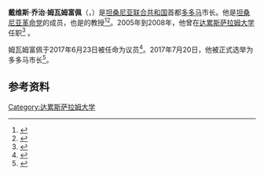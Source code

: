 {{Infobox Officeholder
|honorific-prefix = 
|name        = 戴维斯·G·姆瓦姆富佩
|native_name ={{lang|sw|Davis G. Mwamfupe}}
|image       = Mwamfupe.png
|office1 = 
[[多多马|多多马]]市长
|term_start1 = 2017年7月20日
|term_end1 = 
|successor1 = 
|birth_name  = 
|birth_date  = {{birth date and age|df=yes|1956|09|27}}
|birth_place = [[坦桑尼亚|坦桑尼亚]][[姆贝亚|姆贝亚]]
|death_date  = 
|death_place = 
|nationality = {{TZA}}
|party       = [[革命党_(坦桑尼亚)|革命党]]
|spouse      = 
|children    =
|alma_mater  = [[达累斯萨拉姆大学|达累斯萨拉姆大学]]（[[文学硕士|M.A.]]）<br>[[格拉斯哥大学|格拉斯哥大学]]（[[哲学博士|PhD]]）
}}
'''戴维斯·乔治·姆瓦姆富佩'''（{{lang-sw|Davis George Mwamfupe}}，{{bd|1956年|9月27日}}）是[[坦桑尼亚联合共和国|坦桑尼亚联合共和国]]首都[[多多马|多多马]]市长。他是[[革命党_(坦桑尼亚)|坦桑尼亚革命党]]的成员，也是{{le|多多马大学|University of Dodoma}}的教授<ref>{{Cite web | url=https://www.udom.ac.tz/ | title=The University of Dodoma | access-date=2020-07-09 | archive-date=2020-11-01 | archive-url=https://web.archive.org/web/20201101111959/https://www.udom.ac.tz/ | dead-url=no }}</ref><ref>{{Cite web | url=https://www.udom.ac.tz/wp-content/uploads/2017/08/Resolution-of-the-53rd-Council-Meeting-Held-on-28th-July-2017.pdf | title=The University of Dodoma | access-date=2020-07-09 | archive-date=2018-06-21 | archive-url=https://web.archive.org/web/20180621170748/https://www.udom.ac.tz/wp-content/uploads/2017/08/Resolution-of-the-53rd-Council-Meeting-Held-on-28th-July-2017.pdf | dead-url=no }}</ref>。2005年到2008年，他曾在[[达累斯萨拉姆大学|达累斯萨拉姆大学]]任职<ref>{{Cite web|url=http://www.africancapitalcities.org/DavisGeorgeMwamfupe%20.html|title=Davis George Mwamfupe|website=www.africancapitalcities.org|accessdate=2020-07-09|archive-url=https://web.archive.org/web/20180621170738/http://www.africancapitalcities.org/DavisGeorgeMwamfupe%20.html|archive-date=2018-06-21|dead-url=yes}}</ref> 。

姆瓦姆富佩于2017年6月23日被任命为议员<ref>{{Cite web|url=http://www.mwananchi.co.tz/habari/Profesa-UDOM-ateuliwa-kuwa-diwani/1597578-3986346-39s0e5z/index.html|title=Profesa UDOM ateuliwa kuwa diwani|website=mwananchi.co.tz|language=sw|date=2017-06-25|accessdate=2020-07-09|archive-date=2018-12-11|archive-url=https://web.archive.org/web/20181211115011/http://www.mwananchi.co.tz/habari/Profesa-UDOM-ateuliwa-kuwa-diwani/1597578-3986346-39s0e5z/index.html|dead-url=no}}</ref>。2017年7月20日，他被正式选举为多多马市长<ref>{{cite web|url=http://www.thecitizen.co.tz/News/Udom-lecturer-elected-Dodoma-mayor-vows-to-transform-town/1840340-4023126-7bwr0iz/index.html|title=Udom lecturer elected Dodoma mayor vows to transform town|website=thecitizen.co.tz|language=en|date=2017-07-20|accessdate=2020-07-09|archive-date=2018-06-12|archive-url=https://web.archive.org/web/20180612143221/http://www.thecitizen.co.tz/News/Udom-lecturer-elected-Dodoma-mayor-vows-to-transform-town/1840340-4023126-7bwr0iz/index.html|dead-url=no}}</ref>。

==参考资料==
{{reflist}}
{{bio-stub}}

[[Category:达累斯萨拉姆大学|Category:达累斯萨拉姆大学]]